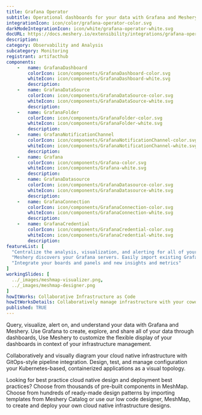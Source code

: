 ```yaml
---
title: Grafana Operator
subtitle: Operational dashboards for your data with Grafana and Meshery
integrationIcon: icon/color/grafana-operator-color.svg
darkModeIntegrationIcon: icon/white/grafana-operator-white.svg
docURL: https://docs.meshery.io/extensibility/integrations/grafana-operator
description: 
category: Observability and Analysis
subcategory: Monitoring
registrant: artifacthub
components: 
	-	name: GrafanaDashboard
		colorIcon: icon/components/GrafanaDashboard-color.svg
		whiteIcon: icon/components/GrafanaDashboard-white.svg
		description: 
	-	name: GrafanaDataSource
		colorIcon: icon/components/GrafanaDataSource-color.svg
		whiteIcon: icon/components/GrafanaDataSource-white.svg
		description: 
	-	name: GrafanaFolder
		colorIcon: icon/components/GrafanaFolder-color.svg
		whiteIcon: icon/components/GrafanaFolder-white.svg
		description: 
	-	name: GrafanaNotificationChannel
		colorIcon: icon/components/GrafanaNotificationChannel-color.svg
		whiteIcon: icon/components/GrafanaNotificationChannel-white.svg
		description: 
	-	name: Grafana
		colorIcon: icon/components/Grafana-color.svg
		whiteIcon: icon/components/Grafana-white.svg
		description: 
	-	name: GrafanaDatasource
		colorIcon: icon/components/GrafanaDatasource-color.svg
		whiteIcon: icon/components/GrafanaDatasource-white.svg
		description: 
	-	name: GrafanaConnection
		colorIcon: icon/components/GrafanaConnection-color.svg
		whiteIcon: icon/components/GrafanaConnection-white.svg
		description: 
	-	name: GrafanaCredential
		colorIcon: icon/components/GrafanaCredential-color.svg
		whiteIcon: icon/components/GrafanaCredential-white.svg
		description: 
featureList: [
  "Centralize the analysis, visualization, and alerting for all of your data with Grafana.",
  "Meshery discovers your Grafana servers. Easily import existing Grafana dashboards and panels into Meshery",
  "Integrate your boards and panels and new insights and metrics"
]
workingSlides: [
  ../_images/meshmap-visualizer.png,
  ../_images/meshmap-designer.png
]
howItWorks: Collaborative Infrastructure as Code
howItWorksDetails: Collaboratively manage infrastructure with your coworkers synchronously sharing the same designs.
published: TRUE
---
```

<p>
Query, visualize, alert on, and understand your data with Grafana and Meshery. Use Grafana to create, explore, and share all of your data through dashboards,
Use Meshery to customize the flexible display of your dashboards in context of your infrastructure management.
</p>
<p>
    Collaboratively and visually diagram your cloud native infrastructure with GitOps-style pipeline integration. Design, test, and manage configuration your Kubernetes-based, containerized applications as a visual topology.
</p>
<p>
    Looking for best practice cloud native design and deployment best practices? Choose from thousands of pre-built components in MeshMap. Choose from hundreds of ready-made design patterns by importing templates from Meshery Catalog or use our low code designer, MeshMap, to create and deploy your own cloud native infrastructure designs.
</p>
